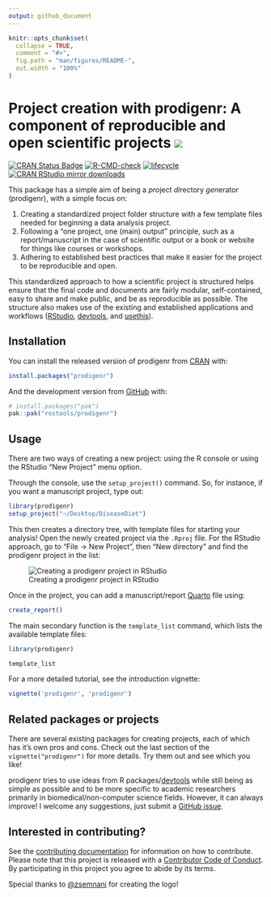 ```yaml
---
output: github_document
---
```


<!-- README.md is generated from README.Rmd. Please edit that file -->

```r
knitr::opts_chunk$set(
  collapse = TRUE,
  comment = "#>",
  fig.path = "man/figures/README-",
  out.width = "100%"
)
```

# Project creation with prodigenr: A component of reproducible and open scientific projects <img src="man/figures/logo.png" style="text-align: right;"/>

<!-- badges: start -->

[![CRAN Status
Badge](http://www.r-pkg.org/badges/version/prodigenr)](https://cran.r-project.org/package=prodigenr)
[![R-CMD-check](https://github.com/rostools/prodigenr/workflows/R-CMD-check/badge.svg)](https://github.com/rostools/prodigenr/actions)
[![lifecycle](https://img.shields.io/badge/lifecycle-maturing-blue.svg)](https://lifecycle.r-lib.org/articles/stages.html)
[![CRAN RStudio mirror
downloads](http://cranlogs.r-pkg.org/badges/prodigenr)](https://www.r-pkg.org:443/pkg/prodigenr)

<!-- badges: end -->

This package has a simple aim of being a *pro*ject *di*rectory
*gen*erato*r* (prodigenr), with a simple focus on:

1.  Creating a standardized project folder structure with a few template
    files needed for beginning a data analysis project.
2.  Following a "one project, one (main) output" principle, such as a
    report/manuscript in the case of scientific output or a book or
    website for things like courses or workshops.
3.  Adhering to established best practices that make it easier for the
    project to be reproducible and open.

This standardized approach to how a scientific project is structured
helps ensure that the final code and documents are fairly modular,
self-contained, easy to share and make public, and be as reproducible as
possible. The structure also makes use of the existing and established
applications and workflows ([RStudio](https://www.rstudio.com/),
[devtools](https://CRAN.R-project.org/package=devtools), and
[usethis](https://CRAN.R-project.org/package=usethis)).

## Installation

You can install the released version of prodigenr from
[CRAN](https://cran.r-project.org) with:

``` r
install.packages("prodigenr")
```

And the development version from [GitHub](https://github.com/) with:

``` r
# install.packages("pak")
pak::pak("rostools/prodigenr")
```

## Usage

There are two ways of creating a new project: using the R console or
using the RStudio "New Project" menu option.

Through the console, use the `setup_project()` command. So, for
instance, if you want a manuscript project, type out:

``` r
library(prodigenr)
setup_project("~/Desktop/DiseaseDiet")
```

This then creates a directory tree, with template files for starting
your analysis! Open the newly created project via the `.Rproj` file. For
the RStudio approach, go to "File -\> New Project", then "New directory"
and find the prodigenr project in the list:

![Creating a prodigenr project in
RStudio](man/figures/rstudio-projects.gif)

Once in the project, you can add a manuscript/report
[Quarto](https://quarto.org/) file using:

``` r
create_report() 
```

The main secondary function is the `template_list` command, which lists
the available template files:

```r
library(prodigenr)
```

```r
template_list
```

For a more detailed tutorial, see the introduction vignette:

``` r
vignette('prodigenr', 'prodigenr')
```

## Related packages or projects

There are several existing packages for creating projects, each of which
has it's own pros and cons. Check out the last section of the
`vignette("prodigenr")` for more details. Try them out and see which you
like!

prodigenr tries to use ideas from R
packages/[devtools](https://CRAN.R-project.org/package=devtools) while
still being as simple as possible and to be more specific to academic
researchers primarily in biomedical/non-computer science fields.
However, it can always improve! I welcome any suggestions, just submit a
[GitHub issue](https://github.com/rostools/prodigenr/issues).

## Interested in contributing?

See the [contributing
documentation](https://rostools.github.io/prodigenr/CONTRIBUTING.html)
for information on how to contribute. Please note that this project is
released with a [Contributor Code of
Conduct](https://rostools.github.io/prodigenr/CODE_OF_CONDUCT.html). By
participating in this project you agree to abide by its terms.

Special thanks to [\@zsemnani](https://twitter.com/zsemnani?lang=en) for
creating the logo!

